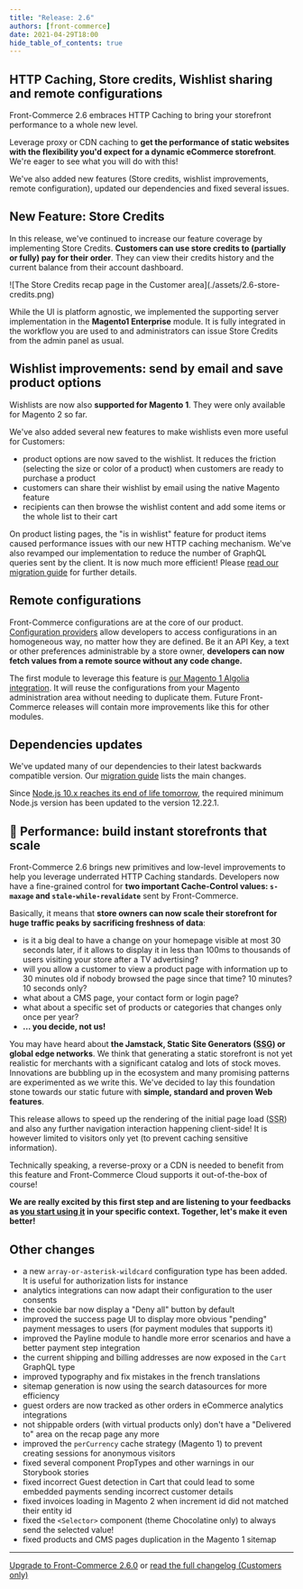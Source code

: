 ```yaml
---
title: "Release: 2.6"
authors: [front-commerce]
date: 2021-04-29T18:00
hide_table_of_contents: true
---
```


## HTTP Caching, Store credits, Wishlist sharing and remote configurations

Front-Commerce 2.6 embraces HTTP Caching to bring your storefront performance to
a whole new level.

Leverage proxy or CDN caching to **get the performance of static websites with
the flexibility you'd expect for a dynamic eCommerce storefront**. We're eager
to see what you will do with this!

We've also added new features (Store credits, wishlist improvements, remote
configuration), updated our dependencies and fixed several issues.

<!--truncate-->


## New Feature: Store Credits

In this release, we've continued to increase our feature coverage by
implementing Store Credits. **Customers can use store credits to (partially or
fully) pay for their order**. They can view their credits history and the
current balance from their account dashboard.

<div className="center">
  ![The Store Credits recap page in the Customer
  area](./assets/2.6-store-credits.png)
</div>

While the UI is platform agnostic, we implemented the supporting server
implementation in the **Magento1 Enterprise** module. It is fully integrated in
the workflow you are used to and administrators can issue Store Credits from the
admin panel as usual.

## Wishlist improvements: send by email and save product options

Wishlists are now also **supported for Magento 1**. They were only available for
Magento 2 so far.

We've also added several new features to make wishlists even more useful for
Customers:

- product options are now saved to the wishlist. It reduces the friction
  (selecting the size or color of a product) when customers are ready to
  purchase a product
- customers can share their wishlist by email using the native Magento feature
- recipients can then browse the wishlist content and add some items or the
  whole list to their cart

On product listing pages, the "is in wishlist" feature for product items caused
performance issues with our new HTTP caching mechanism. We've also revamped our
implementation to reduce the number of GraphQL queries sent by the client. It is
now much more efficient! Please
[read our migration guide](/docs/appendices/migration-guides#Wishlist-Provider)
for further details.

## Remote configurations

Front-Commerce configurations are at the core of our product.
[Configuration providers](/docs/advanced/server/configurations) allow developers
to access configurations in an homogeneous way, no matter how they are defined.
Be it an API Key, a text or other preferences administrable by a store owner,
**developers can now fetch values from a remote source without any code
change.**

The first module to leverage this feature is
[our Magento 1 Algolia integration](/docs/magento1/search-engine#Algolia). It
will reuse the configurations from your Magento administration area without
needing to duplicate them. Future Front-Commerce releases will contain more
improvements like this for other modules.

## Dependencies updates

We've updated many of our dependencies to their latest backwards compatible
version. Our
[migration guide](/docs/appendices/migration-guides#Updated-dependencies) lists
the main changes.

Since
[Node.js 10.x reaches its end of life tomorrow](https://nodejs.org/en/about/releases/),
the required minimum Node.js version has been updated to the version 12.22.1.

## 🚀 Performance: build instant storefronts that scale

Front-Commerce 2.6 brings new primitives and low-level improvements to help you
leverage underrated HTTP Caching standards. Developers now have a fine-grained
control for **two important Cache-Control values: `s-maxage` and
`stale-while-revalidate`** sent by Front-Commerce.

Basically, it means that **store owners can now scale their storefront for huge
traffic peaks by sacrificing freshness of data**:

- is it a big deal to have a change on your homepage visible at most 30 seconds
  later, if it allows to display it in less than 100ms to thousands of users
  visiting your store after a TV advertising?
- will you allow a customer to view a product page with information up to 30
  minutes old if nobody browsed the page since that time? 10 minutes? 10 seconds
  only?
- what about a CMS page, your contact form or login page?
- what about a specific set of products or categories that changes only once per
  year?
- **… you decide, not us!**

You may have heard about **the Jamstack, Static Site Generators
(<abbr title="Static Site Generators">SSG</abbr>) or global edge networks**. We
think that generating a static storefront is not yet realistic for merchants
with a significant catalog and lots of stock moves. Innovations are bubbling up
in the ecosystem and many promising patterns are experimented as we write this.
We've decided to lay this foundation stone towards our static future with
**simple, standard and proven Web features**.

This release allows to speed up the rendering of the initial page load
(<abbr title="Server Side Rendering">SSR</abbr>) and also any further navigation
interaction happening client-side! It is however limited to visitors only yet
(to prevent caching sensitive information).

Technically speaking, a reverse-proxy or a CDN is needed to benefit from this
feature and Front-Commerce Cloud supports it out-of-the-box of course!

**We are really excited by this first step and are listening to your feedbacks
as [you start using it](/docs/advanced/performance/cache-control-and-cdn) in
your specific context. Together, let's make it even better!**

## Other changes

- a new `array-or-asterisk-wildcard` configuration type has been added. It is
  useful for authorization lists for instance
- analytics integrations can now adapt their configuration to the user consents
- the cookie bar now display a "Deny all" button by default
- improved the success page UI to display more obvious "pending" payment
  messages to users (for payment modules that supports it)
- improved the Payline module to handle more error scenarios and have a better
  payment step integration
- the current shipping and billing addresses are now exposed in the `Cart`
  GraphQL type
- improved typography and fix mistakes in the french translations
- sitemap generation is now using the search datasources for more efficiency
- guest orders are now tracked as other orders in eCommerce analytics
  integrations
- not shippable orders (with virtual products only) don't have a "Delivered to"
  area on the recap page any more
- improved the `perCurrency` cache strategy (Magento 1) to prevent creating
  sessions for anonymous visitors
- fixed several component PropTypes and other warnings in our Storybook stories
- fixed incorrect Guest detection in Cart that could lead to some embedded
  payments sending incorrect customer details
- fixed invoices loading in Magento 2 when increment id did not matched their
  entity id
- fixed the `<Selector>` component (theme Chocolatine only) to always send the
  selected value!
- fixed products and CMS pages duplication in the Magento 1 sitemap

<hr />

<ChangelogFooter>

[Upgrade to Front-Commerce 2.6.0](/docs/appendices/migration-guides#2-5-0-gt-2-6-0)
or
[read the full changelog (Customers only)](https://gitlab.blackswift.cloud/front-commerce/front-commerce/-/releases/2.6.0)

</ChangelogFooter>
